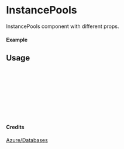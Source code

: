 
<Meta of={InstancePools} title="Azure/Databases/InstancePools" />

# InstancePools

InstancePools component with different props.

#### Example

<Canvas of={InstancePools.Primary} />

## Usage

```ts
import { InstancePools } from "yadl-ui";

const Example = () => {
  return (
      <InstancePools />
  );
};

export default Example;
```

#### Credits
[Azure/Databases](https://learn.microsoft.com/en-us/azure/architecture/icons/)
